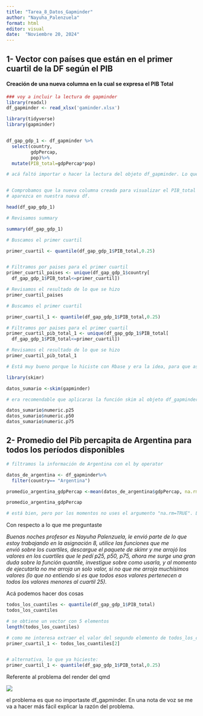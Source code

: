 ```yaml
---
title: "Tarea_8_Datos_Gapminder"
author: "Nayuha_Palenzuela"
format: html
editor: visual
date:  "Noviembre 20, 2024"
---
```


## 1- Vector con países que están en el primer cuartil de la DF según el PIB

#### Creación de una nueva columna en la cual se expresa el PIB Total

```r
### voy a incluir la lectura de gapminder
library(readxl)
df_gapminder <- read_xlsx('gaminder.xlsx')

library(tidyverse)
library(gapminder)


df_gap_gdp_1 <- df_gapminder %>% 
  select(country,
         gdpPercap,
         pop)%>%
  mutate(PIB_total=gdpPercap*pop)

# acá faltó importar o hacer la lectura del objeto df_gapminder. Lo que ocurre es que lo tienes en memoria de tu espacio de trabajo pero no en este qmd. Ese es un tema que aún no les he expuesto y comprendo que no te dieses cuenta del detalle


# Comprobamos que la nueva columna creada para visualizar el PIB_total 
# aparezca en nuestra nueva df.

head(df_gap_gdp_1)


```

```r

# Revisamos summary

summary(df_gap_gdp_1)
```

```r

# Buscamos el primer cuartil 

primer_cuartil <- quantile(df_gap_gdp_1$PIB_total,0.25)


# Filtramos por paises para el primer cuartil 
primer_cuartil_paises <- unique(df_gap_gdp_1$country[
  df_gap_gdp_1$PIB_total<=primer_cuartil])

# Revisamos el resultado de lo que se hizo
primer_cuartil_paises
```

```r
# Buscamos el primer cuartil 

primer_cuartil_1 <- quantile(df_gap_gdp_1$PIB_total,0.25)

# Filtramos por paises para el primer cuartil 
primer_cuartil_pib_total_1 <- unique(df_gap_gdp_1$PIB_total[
  df_gap_gdp_1$PIB_total<=primer_cuartil])

# Revisamos el resultado de lo que se hizo
primer_cuartil_pib_total_1 

# Está muy bueno porque lo hiciste con Rbase y era la idea, para que así vean como funciona esto de una forma un tanto más lógica al hacer el subsetting. Esto permitirá que usar dplyr te resulte mucho más fácil ya que tienes claro el fundamento
```

```r

library(skimr)

datos_sumario <-skim(gapminder)

# era recomendable que aplicaras la función skim al objeto df_gapminder y no a gapminder. Hay una pequeña diferecia entre el objeto que obtienes si lo importas desde excel al que te trae el paquete gapminder, que es con el que estás acá trabajando

datos_sumario$numeric.p25
datos_sumario$numeric.p50
datos_sumario$numeric.p75

```

## 2- Promedio del Pib percapita de Argentina para todos los períodos disponibles

```r

# filtramos la información de Argentina con el by operator 

datos_de_argentina <- df_gapminder%>%
  filter(country== "Argentina")

promedio_argentina_gdpPercap <-mean(datos_de_argentina$gdpPercap, na.rm = TRUE)

promedio_argentina_gdpPercap

# está bien, pero por los momentos no uses el argumento "na.rm=TRUE". Luego les comentaré para qué sirve
```

Con respecto a lo que me preguntaste

*Buenas noches profesor es Nayuha Palenzuela, le envió parte de lo que estoy trabajando en la asignación 8, utilice las funciones que me envió sobre los cuartiles, descargue el paquete de skimr y me arrojó los valores en los cuartiles que le pedí p25, p50, p75, ahora me surge una gran duda sobre la función quantile, investigue sobre como usarla, y al momento de ejecutarla no me arroja un solo valor, si no que me arroja muchísimos valores (lo que no entiendo si es que todos esos valores pertenecen a todos los valores menores al cuartil 25).*

Acá podemos hacer dos cosas

```r
todos_los_cuantiles <- quantile(df_gap_gdp_1$PIB_total)
todos_los_cuantiles

# se obtiene un vector con 5 elementos
length(todos_los_cuantiles)

# como me interesa extraer el valor del segundo elemento de todos_los_cuantiles hago un subsetting
primer_cuartil_1 <- todos_los_cuantiles[2]


# alternativa, lo que ya hicieste:
primer_cuartil_1 <- quantile(df_gap_gdp_1$PIB_total,0.25)

```

Referente al problema del render del qmd

![](SCR-20241124-o69.png)

el problema es que no importaste df_gapminder. En una nota de voz se me va a hacer más fácil explicar la razón del problema.
